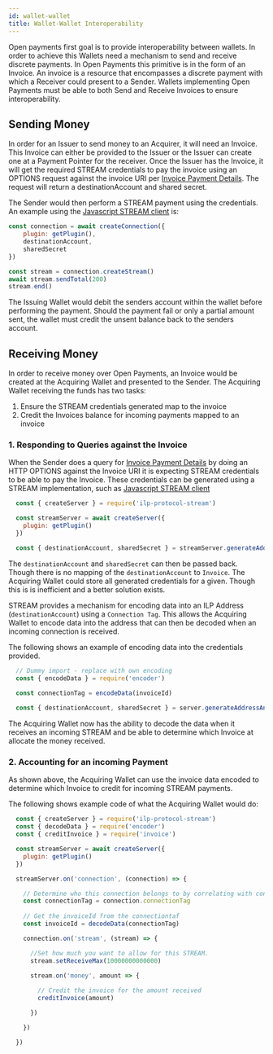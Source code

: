 ```yaml
---
id: wallet-wallet
title: Wallet-Wallet Interoperability
---
```


Open payments first goal is to provide interoperability between wallets. In order to achieve this Wallets need a 
mechanism to send and receive discrete payments. In Open Payments this primitive is in the form of an Invoice. An invoice 
is a resource that encompasses a discrete payment with which a Receiver could present to a Sender.
Wallets implementing Open Payments must be able to both Send and Receive Invoices to ensure interoperability.

## Sending Money

In order for an Issuer to send money to an Acquirer, it will need an Invoice. This Invoice can either be provided to the 
Issuer or the Issuer can create one at a Payment Pointer for the receiver. Once the Issuer has the Invoice, it will get 
the required STREAM credentials to pay the invoice using an OPTIONS request
against the invoice URI per [Invoice Payment Details](invoices#payment-details). The request will return a 
destinationAccount and shared secret.

The Sender would then perform a STREAM payment using the credentials. An example using the 
[Javascript STREAM client](https://github.com/interledgerjs/ilp-protocol-stream) is:

```javascript
const connection = await createConnection({
    plugin: getPlugin(),
    destinationAccount,
    sharedSecret
})

const stream = connection.createStream()
await stream.sendTotal(200)
stream.end()
```

The Issuing Wallet would debit the senders account within the wallet before performing the payment. Should the payment
fail or only a partial amount sent, the wallet must credit the unsent balance back to the senders account.

## Receiving Money

In order to receive money over Open Payments, an Invoice would be created at the Acquiring Wallet and presented to the Sender.
The Acquiring Wallet receiving the funds has two tasks:

1. Ensure the STREAM credentials generated map to the invoice
2. Credit the Invoices balance for incoming payments mapped to an invoice

### 1. Responding to Queries against the Invoice

When the Sender does a query for [Invoice Payment Details](invoices#payment-details) by doing an HTTP OPTIONS against
the Invoice URI it is expecting STREAM credentials to be able to pay the Invoice. These credentials can be generated using
a STREAM implementation, such as [Javascript STREAM client](https://github.com/interledgerjs/ilp-protocol-stream)

```javascript
  const { createServer } = require('ilp-protocol-stream')

  const streamServer = await createServer({
    plugin: getPlugin()
  })

  const { destinationAccount, sharedSecret } = streamServer.generateAddressAndSecret()
```

The `destinationAccount` and `sharedSecret` can then be passed back. Though there is no mapping of the `destinationAccount`
to `Invoice`. The Acquiring Wallet could store all generated credentials for a given. Though this is is inefficient and
 a better solution exists.
 
STREAM provides a mechanism for encoding data into an ILP Address (`destinationAccount`) using a `Connection Tag`. This 
allows the Acquiring Wallet to encode data into the address that can then be decoded when an incoming connection is received.

The following shows an example of encoding data into the credentials provided.
```javascript
  // Dummy import - replace with own encoding
  const { encodeData } = require('encoder') 
  
  const connectionTag = encodeData(invoiceId)

  const { destinationAccount, sharedSecret } = server.generateAddressAndSecret(connectionTag)
```

The Acquiring Wallet now has the ability to decode the data when it receives an incoming STREAM and be able to determine
which Invoice at allocate the money received.

### 2. Accounting for an incoming Payment

As shown above, the Acquiring Wallet can use the invoice data encoded to determine which Invoice to credit for incoming
STREAM payments.

The following shows example code of what the Acquiring Wallet would do:
```javascript
  const { createServer } = require('ilp-protocol-stream')
  const { decodeData } = require('encoder') 
  const { creditInvoice } = require('invoice')

  const streamServer = await createServer({
    plugin: getPlugin()
  })

  streamServer.on('connection', (connection) => {

    // Determine who this connection belongs to by correlating with connectionTag
    const connectionTag = connection.connectionTag
    
    // Get the invoiceId from the connectiontaf
    const invoiceId = decodeData(connectionTag)

    connection.on('stream', (stream) => {

      //Set how much you want to allow for this STREAM.
      stream.setReceiveMax(10000000000000)

      stream.on('money', amount => {
        
        // Credit the invoice for the amount received
        creditInvoice(amount)

      })

    })

  })
```




